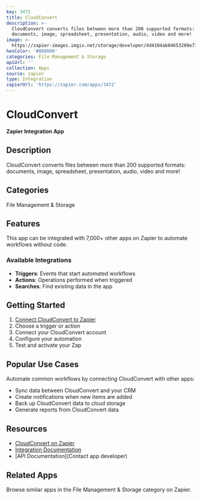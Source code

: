 ```yaml
---
key: 3472
title: CloudConvert
description: >-
  CloudConvert converts files between more than 200 supported formats:
  documents, image, spreadsheet, presentation, audio, video and more!
image: >-
  https://zapier-images.imgix.net/storage/developer/4d4104ab84653209e77056478ca21223.png?auto=format%2Ccompress&ixlib=python-3.0.0&q=50
hexColor: '#000000'
categories: File Management & Storage
apiUrl: ''
collection: Apps
source: zapier
type: Integration
zapierUrl: 'https://zapier.com/apps/3472'
---
```

# CloudConvert

**Zapier Integration App**

## Description

CloudConvert converts files between more than 200 supported formats: documents, image, spreadsheet, presentation, audio, video and more!

## Categories

File Management & Storage

## Features

This app can be integrated with 7,000+ other apps on Zapier to automate workflows without code.

### Available Integrations

- **Triggers**: Events that start automated workflows
- **Actions**: Operations performed when triggered
- **Searches**: Find existing data in the app

## Getting Started

1. [Connect CloudConvert to Zapier](https://zapier.com/apps/3472)
2. Choose a trigger or action
3. Connect your CloudConvert account
4. Configure your automation
5. Test and activate your Zap

## Popular Use Cases

Automate common workflows by connecting CloudConvert with other apps:

- Sync data between CloudConvert and your CRM
- Create notifications when new items are added
- Back up CloudConvert data to cloud storage
- Generate reports from CloudConvert data

## Resources

- [CloudConvert on Zapier](https://zapier.com/apps/3472)
- [Integration Documentation](https://zapier.com/apps/3472/integrations)
- [API Documentation](Contact app developer)

## Related Apps

Browse similar apps in the File Management & Storage category on Zapier.
